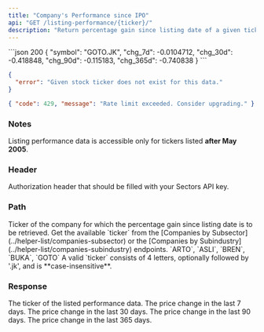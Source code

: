 ```yaml
---
title: "Company's Performance since IPO"
api: "GET /listing-performance/{ticker}/"
description: "Return percentage gain since listing date of a given ticker"
---
```


<ResponseExample>
```json 200
{
  "symbol": "GOTO.JK",
  "chg_7d": -0.0104712,
  "chg_30d": -0.418848,
  "chg_90d": -0.115183,
  "chg_365d": -0.740838
}
```

```json 400
{
  "error": "Given stock ticker does not exist for this data."
}
```

```json 429
{ "code": 429, "message": "Rate limit exceeded. Consider upgrading." }
```

</ResponseExample>

### Notes

Listing performance data is accessible only for tickers listed **after May 2005**.

### Header

<ParamField header="Authorization" type="string" required>
  Authorization header that should be filled with your Sectors API key.
</ParamField>

### Path

<ParamField path="ticker" type="string" initialValue="BBCA" required>
  Ticker of the company for which the percentage gain since listing date is to
  be retrieved.
  <AccordionGroup>
    <Accordion title="Get the available ticker">
      Get the available `ticker` from the [Companies by
      Subsector](../helper-list/companies-subsector) or the [Companies by
      Subindustry](../helper-list/companies-subindustry) endpoints.
    </Accordion>
    <Accordion title="Examples of the ticker">
      `ARTO`, `ASLI`, `BREN`, `BUKA`, `GOTO`
    </Accordion>
    <Accordion title="Format">
      A valid `ticker` consists of 4 letters, optionally followed by '.jk', and
      is **case-insensitive**.
    </Accordion>
  </AccordionGroup>
</ParamField>

### Response

<ResponseField name="symbol" type="string" required>
  The ticker of the listed performance data.
</ResponseField>
<ResponseField name="chg_7d" type="float" required>
  The price change in the last 7 days.
</ResponseField>
<ResponseField name="chg_30d" type="float" required>
  The price change in the last 30 days.
</ResponseField>
<ResponseField name="chg_90d" type="float" required>
  The price change in the last 90 days.
</ResponseField>
<ResponseField name="chg_365d" type="float" required>
  The price change in the last 365 days.
</ResponseField>

